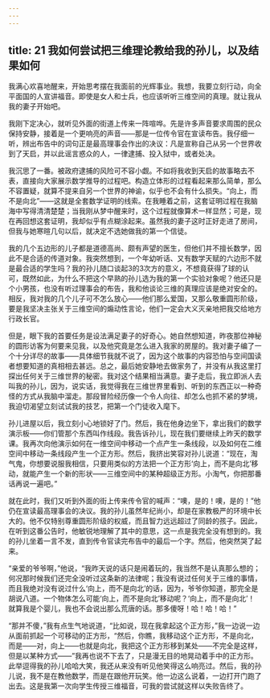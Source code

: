 ```yaml
---
---
---
```

title: 21 我如何尝试把三维理论教给我的孙儿，以及结果如何
---




我满心欢喜地醒来，开始思考摆在我面前的光辉事业。我想，我要立刻行动，向全平面国的人宣讲福音。即使是女人和士兵，也应该听听三维空间的真理。就让我从我的妻子开始吧。

我刚下定决心，就听见外面的街道上传来一阵喧哗。先是许多声音要求周围的民众保持安静，接着是一个更响亮的声音——那是一位传令官在宣读布告。我仔细一听，辨出布告中的词句正是最高理事会作出的决议：凡是宣称自己从另一个世界收到了天启，并以此谣言惑众的人，一律逮捕、投入狱中，或者处决。

我沉思了一番。被政府逮捕的风险可不容小觑。不如将我收到天启的故事略去不表，直接向大家展示数学推导的过程吧。构造立体形的过程看起来那么简单，那么不容置疑，就算不提来自另一个世界的神谕，似乎也不会有什么损失。“向上，而不是向北”——这就是全套数学证明的线索。在我睡着之前，这套证明过程在我脑海中写得清清楚楚；当我刚从梦中醒来时，这个过程就像算术一样显然；可是，现在再回想这套证明，我却似乎有点糊涂起来。虽然我的妻子这时正好走进了房间，但我与她寒暄几句以后，就决定不选她做我的第一个信徒。

我的几个五边形的儿子都是道德高尚、颇有声望的医生，但他们并不擅长数学，因此不是合适的传道对象。我突然想到，一个年幼听话、又有数学天赋的六边形不就是最合适的学生吗？我的孙儿随口谈起3的3次方的意义，不想竟获得了球的认可，既然如此，为什么不把这个早熟的孙儿选为我的第一个实验对象呢？他还只是个小男孩，也没有听过理事会的布告，我和他谈论三维的真理应该是绝对安全的。相反，我对我的几个儿子可不怎么放心——他们那么爱国，又那么敬重圆形阶级，要是我坚决主张关于三维空间的煽动性言论，他们一定会大义灭亲地把我交给地方行政长官。

但是，眼下我的首要任务是设法满足妻子的好奇心。她自然想知道，昨夜那位神秘的圆形访客为何要来见我，以及他究竟是怎么进入我家的房屋的。我对妻子编了一个十分详尽的故事——具体细节我就不说了，因为这个故事的内容恐怕与空间国读者想要知道的真相相去甚远。总之，最后她安静地去做家务了，并没有从我这里打探出任何关于三维世界的秘密。我对这个结果相当满意。妻子走后，我立即派人去叫我的孙儿，因为，说实话，我觉得我在三维世界里看到、听到的东西正以一种奇怪的方式从我脑中溜走。那段冒险经历像一个令人向往、却怎么也抓不紧的梦境，我迫切渴望立刻试试我的技艺，把第一个门徒收入麾下。

孙儿进屋以后，我立刻小心地锁好了门。然后，我在他身边坐下，拿出我们的数学演示板——你们管那个东西叫作线段。我告诉孙儿，现在我们要继续上昨天的数学课。我再次向他演示如何在一维空间中移动一个点产生一条线段，以及如何在二维空间中移动一条线段产生一个正方形。然后，我挤出笑容对孙儿说道：“现在，淘气鬼，你想要说服我相信，只要用类似的方法把一个正方形‘向上，而不是向北’移动，就能产生一个新的形状——三维空间中的某种超级正方形。小淘气，你把那番话再说一遍吧。”

就在此时，我们又听到外面的街上传来传令官的喊声：“噢，是的！噢，是的！”他仍在宣读最高理事会的决议。我的孙儿虽然年纪尚小，却是在家教极严的环境中长大的。他不仅特别尊重圆形阶级的权威，而且智力远远超过了同龄的孩子。因此，在听到这番公告时，他敏锐地理解了其中的意思，这一点是我完全没有想到的。我的孙儿坐着一言不发，直到传令官读完布告中的最后一个字。然后，他突然哭了起来。

“亲爱的爷爷啊，”他说，“我昨天说的话只是闹着玩的，我当然不是认真那么想的；何况那时候我们还完全没听过这条新的法律呢；我没有说过任何关于三维的事情，而且我绝对没有说过什么‘向上，而不是向北’的话，因为，爷爷你知道，那完全是胡说八道。一个物体怎么可能‘向上，而不是向北’移动呢？‘向上，而不是向北’！就算我是个婴儿，我也不会说出那么荒唐的话。那多傻呀！哈！哈！哈！”

“那并不傻，”我有点生气地说道，“比如说，现在我拿起这个正方形，”我一边说一边从面前抓起一个可移动的正方形，“然后，你瞧，我移动这个正方形，不是向北，而是——对，向上——也就是向北，我把这个正方形移到某处——不完全是这样，但是以某种方式——”我再也说不下去了，只是漫无目的地晃动着手中的正方形。此举逗得我的孙儿哈哈大笑，我还从来没有听见他笑得这么响亮过。然后，我的孙儿说，我不是在教他数学，而是在跟他开玩笑。他一边这么说着，一边打开门跑了出去。这是我第一次向学生传授三维福音，可我的尝试就这样以失败告终了。